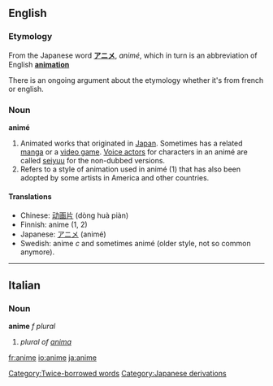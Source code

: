 ==English==
===Etymology===
From the Japanese word '''[[アニメ]]''', ''animé'', which in turn is an abbreviation of English '''[[animation]]'''

There is an ongoing argument about the etymology whether it's from french or english.

===Noun===
'''animé'''

#Animated works that originated in [[Japan]].  Sometimes has a related [[manga]] or a [[video game]].  [[Voice actor]]s for characters in an animé are called [[seiyuu]] for the non-dubbed versions.
#Refers to a style of animation used in animé (1) that has also been adopted by some artists in America and other countries.

====Translations====
*Chinese: [[动画片]] (dòng huà piàn)
*Finnish: anime (1, 2)
*Japanese: [[アニメ]] (animé)
*Swedish: anime ''c'' and sometimes animé (older style, not so common anymore).

[[Category:Twice-borrowed words]]
[[Category:Japanese derivations]]

----

==Italian==
===Noun===
'''anime''' ''f plural''

# ''plural of [[anima]]''

[[fr:anime]]
[[io:anime]]
[[ja:anime]]